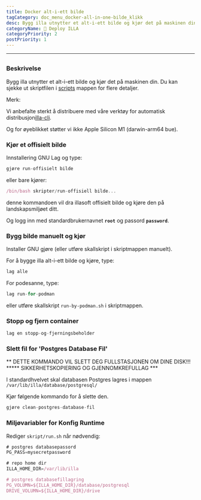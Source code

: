 ```yaml
---
title: Docker alt-i-ett bilde
tagCategory: doc_menu_docker-all-in-one-bilde_klikk
desc: Bygg illa utnytter et alt-i-ett bilde og kjør det på maskinen din.
categoryName: 👷 Deploy ILLA
categoryPriority: 2
postPriority: 1
---
```


* * *

## <h2 hidden>Docker all-in-one Image</h2>

### Beskrivelse

Bygg illa utnytter et alt-i-ett bilde og kjør det på maskinen din. Du kan sjekke ut skriptfilen i [scripts](https://github.com/illacloud/deploy-illa-manually/blob/main/docker/scripts) mappen for flere detaljer.

Merk:

Vi anbefalte sterkt å distribuere med våre verktøy for automatisk distribusjon[illa-cli](https://github.com/illacloud/illa).

Og for øyeblikket støtter vi ikke Apple Silicon M1 (darwin-arm64 bue).

### Kjør et offisielt bilde

Innstallering GNU Lag og type:

```jsx
gjøre run-offisielt bilde
```

eller bare kjører:

```jsx
/bin/bash skripter/run-offisiell bilde...
```

denne kommandoen vil dra illasoft offisielt bilde og kjøre den på landskapsmiljøet ditt.

Og logg inn med standardbrukernavnet **`root`** og passord **`password`**.

### Bygg bilde manuelt og kjør

Installer GNU gjøre (eller utføre skallskript i skriptmappen manuelt).

For å bygge illa alt-i-ett bilde og kjøre, type:

```jsx
lag alle
```

For podesanne, type:

```jsx
lag run-for-podman
```

eller utføre skallskript `run-by-podman.sh` i skriptmappen.

### Stopp og fjern container

```jsx
lag en stopp-og-fjerningsbeholder
```

### Slett fil for 'Postgres Database Fil'

** DETTE KOMMANDO VIL SLETT DEG FULLSTASJONEN OM DINE DISK!!! \*\*\*** SIKKERHETSKOPIERING OG GJENNOMKREFULLAG \*\*\*

I standardhvelvet skal databasen Postgres lagres i mappen `/var/lib/illa/database/postgresql/`

Kjør følgende kommando for å slette den.

```jsx
gjøre clean-postgres-database-fil
```

### Miljøvariabler for Konfig Runtime

Rediger `skript/run.sh` når nødvendig:

```jsx
# postgres databasepassord
PG_PASS=mysecretpassword

# repo home dir
ILLA_HOME_DIR=/var/lib/illa

# postgres databasefillagring
PG_VOLUMN=${ILLA_HOME_DIR}/database/postgresql
DRIVE_VOLUMN=${ILLA_HOME_DIR}/drive
```
